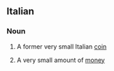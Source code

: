 ==Italian==

===Noun===
{{it-noun|quattrin|m|o|i}}

# A former very small Italian [[coin]]
# {{context|by extension|lang=it}} A very small amount of [[money]]